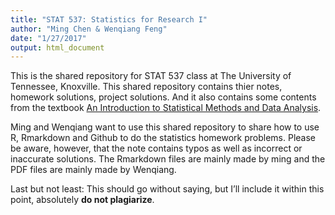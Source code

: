 ```yaml
---
title: "STAT 537: Statistics for Research I"
author: "Ming Chen & Wenqiang Feng"
date: "1/27/2017"
output: html_document
---
```

This is the shared repository for STAT 537 class at The University of Tennessee, Knoxville. This shared repository contains thier  notes, homework solutions, project solutions. And it also contains some contents from the textbook [An Introduction to Statistical Methods and Data Analysis](http://www.univpgri-palembang.ac.id/perpus-fkip/Perpustakaan/Metodologi/Lyman_Ott,_Michael_Longnecker-An_Introduction_to_Statistical_Methods_and_Data_Analysis,_6th_Edition____-Brooks_Cole(2010).pdf).

Ming and Wenqiang want to use this shared repository to share how to use R, Rmarkdown and Github to do the statistics homework problems. Please be aware, however, that the note contains typos as well as incorrect or inaccurate solutions. The Rmarkdown files are mainly made by ming and the PDF files are mainly made by Wenqiang.

Last but not least: This should go without saying, but I’ll include it within this point, absolutely **do not plagiarize**. 

